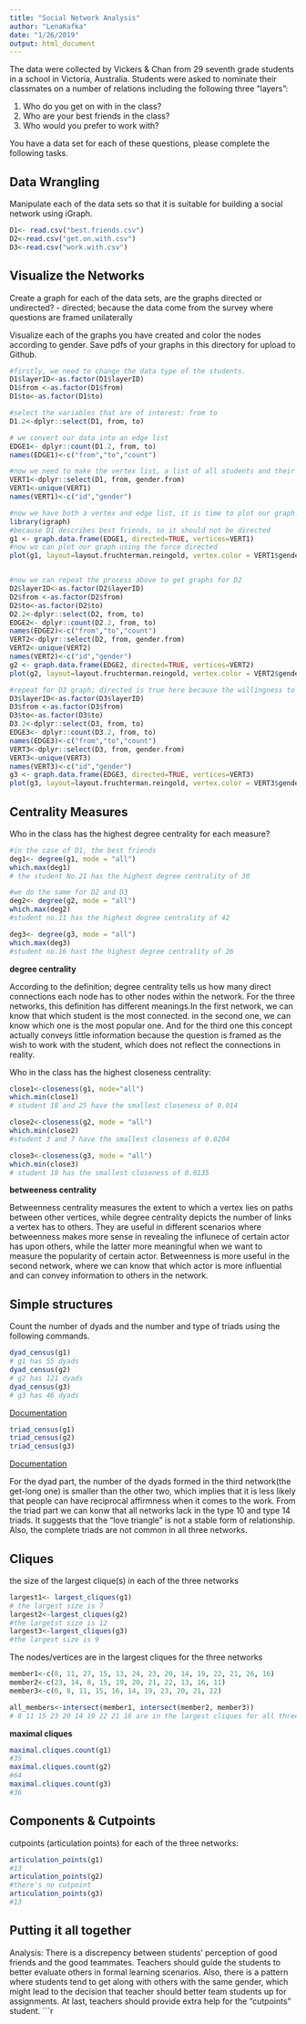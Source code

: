 ```yaml
---
title: "Social Network Analysis"
author: "LenaKafka"
date: "1/26/2019"
output: html_document
---
```


The data were collected by Vickers & Chan from 29 seventh grade students in a school in Victoria, Australia. Students were asked to nominate their classmates on a number of relations including the following three "layers":  

1. Who do you get on with in the class?  
2. Who are your best friends in the class?  
3. Who would you prefer to work with?  

You have a data set for each of these questions, please complete the following tasks.

## Data Wrangling

Manipulate each of the data sets so that it is suitable for building a social network using iGraph.

```r
D1<- read.csv("best.friends.csv")
D2<-read.csv("get.on.with.csv")
D3<-read.csv("work.with.csv")
```

## Visualize the Networks

Create a graph for each of the data sets, are the graphs directed or undirected?
- directed; because the data come from the survey where questions are framed unilaterally

Visualize each of the graphs you have created and color the nodes according to gender. Save pdfs of your graphs in this directory for upload to Github.

```r
#firstly, we need to change the data type of the students.
D1$layerID<-as.factor(D1$layerID)
D1$from <-as.factor(D1$from)
D1$to<-as.factor(D1$to)

#select the variables that are of interest: from to
D1.2<-dplyr::select(D1, from, to)

# we convert our data into an edge list
EDGE1<- dplyr::count(D1.2, from, to)
names(EDGE1)<-c("from","to","count")

#now we need to make the vertex list, a list of all students and their characteristics (i.e. the gender)
VERT1<-dplyr::select(D1, from, gender.from)
VERT1<-unique(VERT1)
names(VERT1)<-c("id","gender")

#now we have both a vertex and edge list, it is time to plot our graph!
library(igraph)
#because D1 describes best friends, so it should not be directed
g1 <- graph.data.frame(EDGE1, directed=TRUE, vertices=VERT1)
#now wo can plot our graph using the force directed
plot(g1, layout=layout.fruchterman.reingold, vertex.color = VERT1$gender)


#now we can repeat the process above to get graphs for D2
D2$layerID<-as.factor(D2$layerID)
D2$from <-as.factor(D2$from)
D2$to<-as.factor(D2$to)
D2.2<-dplyr::select(D2, from, to)
EDGE2<- dplyr::count(D2.2, from, to)
names(EDGE2)<-c("from","to","count")
VERT2<-dplyr::select(D2, from, gender.from)
VERT2<-unique(VERT2)
names(VERT2)<-c("id","gender")
g2 <- graph.data.frame(EDGE2, directed=TRUE, vertices=VERT2)
plot(g2, layout=layout.fruchterman.reingold, vertex.color = VERT2$gender)

#repeat for D3 graph; directed is true here because the willingness to work with someone is not necessarily reciprocal 
D3$layerID<-as.factor(D3$layerID)
D3$from <-as.factor(D3$from)
D3$to<-as.factor(D3$to)
D3.2<-dplyr::select(D3, from, to)
EDGE3<- dplyr::count(D3.2, from, to)
names(EDGE3)<-c("from","to","count")
VERT3<-dplyr::select(D3, from, gender.from)
VERT3<-unique(VERT3)
names(VERT3)<-c("id","gender")
g3 <- graph.data.frame(EDGE3, directed=TRUE, vertices=VERT3)
plot(g3, layout=layout.fruchterman.reingold, vertex.color = VERT3$gender, edge.arrow.size=0.5)
```

## Centrality Measures

Who in the class has the highest degree centrality for each measure?
```r
#in the case of D1, the best friends
deg1<- degree(g1, mode = "all")
which.max(deg1)
# the student No.21 has the highest degree centrality of 30

#we do the same for D2 and D3
deg2<- degree(g2, mode = "all")
which.max(deg2)
#student no.11 has the highest degree centrality of 42

deg3<- degree(g3, mode = "all")
which.max(deg3)
#student no.16 hast the highest degree centrality of 26

```

 **degree centrality** 

  According to the definition; degree centrality tells us how many direct connections each node has to other nodes within the network. For the three networks, this definition has different meanings.In the first network, we can know that which student is the most connected. in the second one, we can know which one is the most popular one. And for the third one this concept actually conveys little information because the question is framed as the wish to work with the student, which does not reflect the connections in reality.


Who in the class has the highest closeness centrality:

```r
close1<-closeness(g1, mode="all")
which.min(close1)
# student 18 and 25 have the smallest closeness of 0.014

close2<-closeness(g2, mode = "all")
which.min(close2)
#student 3 and 7 have the smallest closeness of 0.0204

close3<-closeness(g3, mode = "all")
which.min(close3)
# student 18 has the smallest closeness of 0.0135

```

**betweeness centrality** 

Betweenness centrality measures the extent to which a vertex lies on paths between other vertices, while degree centrality depicts the number of links a vertex has to others. They are useful in different scenarios where betweenness makes more sense in revealing the influnece of certain actor has upon others, while the latter more meaningful when we want to measure the popularity of certain actor. Betweenness is more useful in the second network, where we can know that which actor is more influential and can convey information to others in the network.

## Simple structures

Count the number of dyads and the number and type of triads using the following commands.
```r
dyad_census(g1)
# g1 has 55 dyads
dyad_census(g2)
# g2 has 121 dyads
dyad_census(g3)
# g3 has 46 dyads
```
[Documentation](http://igraph.org/r/doc/dyad_census.html)

```r
triad_census(g1)
triad_census(g2)
triad_census(g3)
```
[Documentation](http://igraph.org/r/doc/triad_census.html)

For the dyad part, the number of the dyads formed in the third network(the get-long one) is smaller than the other two, which implies that it is less likely that people can have reciprocal affirmness when it comes to the work.
From the triad part we can konw that all networks lack in the type 10 and type 14 triads. It suggests that the "love triangle" is not a stable form of relationship. Also, the complete triads are not common in all three networks.

## Cliques

the size of the largest clique(s) in each of the three networks

```r
largest1<- largest_cliques(g1)
# the largest size is 7
largest2<-largest_cliques(g2)
#the largetst size is 12
largest3<-largest_cliques(g3)
#the largest size is 9
```

The nodes/vertices are in the largest cliques for the three networks

```r
member1<-c(8, 11, 27, 15, 13, 24, 23, 20, 14, 19, 22, 21, 26, 16)
member2<-c(23, 14, 8, 15, 19, 20, 21, 22, 13, 16, 11)
member3<-c(6, 8, 11, 15, 16, 14, 19, 23, 20, 21, 22)

all_members<-intersect(member1, intersect(member2, member3))
# 8 11 15 23 20 14 19 22 21 16 are in the largest cliques for all three networks
```

 **maximal cliques**

```r
maximal.cliques.count(g1)
#35
maximal.cliques.count(g2)
#64
maximal.cliques.count(g3)
#36

```

## Components & Cutpoints

cutpoints (articulation points) for each of the three networks: 
```r
articulation_points(g1)
#13 
articulation_points(g2)
#there's no cutpoint
articulation_points(g3)
#13
```


## Putting it all together


Analysis: There is a discrepency between students' perception of good friends and the good teammates. Teachers should guide the students to better evaluate others in formal learning scenarios. Also, there is a pattern where students tend to get along with others with the same gender, which might lead to the decision that teacher should better team students up for assignments. At last, teachers should provide extra help for the "cutpoints" student.
```r